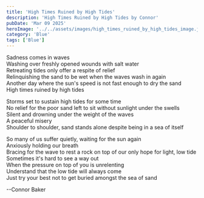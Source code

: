 ```yaml
---
title: 'High Times Ruined by High Tides'
description: 'High Times Ruined by High Tides by Connor'
pubDate: 'Mar 09 2025'
heroImage: '../../assets/images/high_times_ruined_by_high_tides_image.jpg'
category: 'Blue'
tags: ['Blue']
---
```


Sadness comes in waves  
Washing over freshly opened wounds with salt water  
Retreating tides only offer a respite of relief  
Relinquishing the sand to be wet when the waves wash in again  
Another day where the sun's speed is not fast enough to dry the sand  
High times ruined by high tides

Storms set to sustain high tides for some time  
No relief for the poor sand left to sit without sunlight under the swells  
Silent and drowning under the weight of the waves  
A peaceful misery  
Shoulder to shoulder, sand stands alone despite being in a sea of itself

So many of us suffer quietly, waiting for the sun again  
Anxiously holding our breath  
Bracing for the wave to rest a rock on top of our only hope for light, low tide  
Sometimes it's hard to see a way out  
When the pressure on top of you is unrelenting  
Understand that the low tide will always come  
Just try your best not to get buried amongst the sea of sand

--Connor Baker
